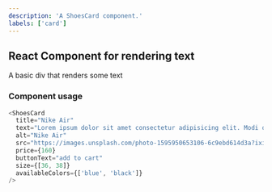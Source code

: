 ```yaml
---
description: 'A ShoesCard component.'
labels: ['card']
---
```



## React Component for rendering text

A basic div that renders some text

### Component usage

```js
<ShoesCard
  title="Nike Air"
  text="Lorem ipsum dolor sit amet consectetur adipisicing elit. Modi quos quidem sequi illum facere recusandae voluptatibus"
  alt="Nike Air"
  src="https://images.unsplash.com/photo-1595950653106-6c9ebd614d3a?ixid=MnwxMjA3fDB8MHxzZWFyY2h8NDV8fHNuZWFrZXJ8ZW58MHx8MHx8&ixlib=rb-1.2.1&auto=format&fit=crop&w=800&q=60"
  price={160}
  buttonText="add to cart"
  size={[36, 38]}
  availableColors={['blue', 'black']}
/>
```
